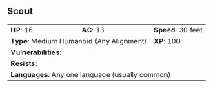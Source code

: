 ## Scout {#monster-scout}

```{=html}
<table class="table table-striped">
    <tbody>
        <tr>                    
            <td><b>HP</b>: 16</td>
            <td><b>AC</b>: 13</td>
            <td><b>Speed</b>: 30 feet</td>
        </tr>
        <tr>
            <td colspan="2"><b>Type</b>: Medium Humanoid (Any Alignment)</td>
            <td><b>XP</b>: 100</td>
        </tr>
        <tr>
            <td colspan="3"><b>Vulnerabilities</b>: </td>
        </tr>
        <tr>
            <td colspan="3"><b>Resists</b>: </td>
        </tr>
        <tr>
            <td colspan="3"><b>Languages</b>: Any one language (usually common)</td>
        </tr>
    </tbody>
</table>
```